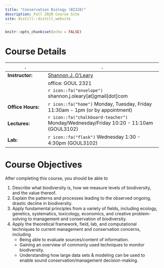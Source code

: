 ```yaml
---
title: "Conservation Biology (BI328)"
description: Fall 2020 Course Site
site: distill::distill_website
---
```


```r

knitr::opts_chunk$set(echo = FALSE)

```

# Course Details

::: l-body
|.                 |.                                                |
|-----------------|------------------------------------------------|
| **Instructor:**   | [Shannon J. O'Leary](https://olab.netlify.app/)|
|                   | office: GOUL 2321                              |
|                   | `r icon::fa("envelope")` shannon.j.oleary[at]gmail[dot]com |
| **Office Hours:** | `r icon::fa("home")` Monday, Tuesday, Friday 11:30am - 1pm (or by appointment)  |
| **Lectures:** | `r icon::fa("chalkboard-teacher")` Monday/Wednesday/Friday 10:20 - 11:10am (GOUL3102) |
| **Lab:** | `r icon::fa("flask")` Wednesday 1:30 - 4:30pm (GOUL3102) |
:::

# Course Objectives

After completing this course, you should be able to

1.	Describe what biodiversity is, how we measure levels of biodiversity, and the value thereof.
2.	Explain the patterns and processes leading to the observed ongoing, drastic decline in biodiversity. 
3.	Apply fundamental principles from a variety of fields, including ecology, genetics, systematics, toxicology, economics, and creative problem-solving to management and conservation of biodiversity.
4.  Apply the theoretical framework, field, lab, and computational techniques to current management and conservation concerns, including
    + Being able to evaluate sources/content of information.
    + Gaining an overview of commonly used techniques to monitor biodiversity.
    + Understanding how large data sets & modeling can be used to enable sound conservation/management decision-making.

